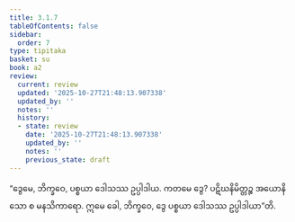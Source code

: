 ```yaml
---
title: 3.1.7
tableOfContents: false
sidebar:
  order: 7
type: tipitaka
basket: su
book: a2
review:
  current: review
  updated: '2025-10-27T21:48:13.907338'
  updated_by: ''
  notes: ''
  history:
  - state: review
    date: '2025-10-27T21:48:13.907338'
    updated_by: ''
    notes: ''
    previous_state: draft
---
```



<ReviewStatus review={frontmatter.review} showDetails={true} />

<HypothesisAnnotation frontmatter={frontmatter} />

<DynamicBreadcrumb />

<Division number="125" book="a2" e="ch" v="15" p="86">

<Paragraph number="210" book="a2">
“ဒွေမေ, ဘိက္ခဝေ, ပစ္စယာ ဒေါသဿ ဥပ္ပါဒါယ. ကတမေ ဒွေ? ပဋိဃနိမိတ္တဉ္စ အယောနိသော စ မနသိကာရော. ဣမေ ခေါ, ဘိက္ခဝေ, ဒွေ ပစ္စယာ ဒေါသဿ ဥပ္ပါဒါယာ”တိ.
</Paragraph>
</Division>